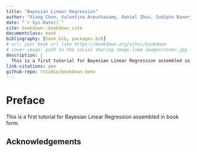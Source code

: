 --- 
title: "Bayesian Linear Regression"
author: "Xiang Chen, Valentina Arputhasamy, Daniel Zhou, Sudipto Banerjee"
date: "`r Sys.Date()`"
site: bookdown::bookdown_site
documentclass: book
bibliography: [book.bib, packages.bib]
# url: your book url like https://bookdown.org/yihui/bookdown
# cover-image: path to the social sharing image like images/cover.jpg
description: |
  This is a first tutorial for Bayesian Linear Regression assembled in book form.
link-citations: yes
github-repo: rstudio/bookdown-demo
---

# Preface {-}

This is a first tutorial for Bayesian Linear Regression assembled in book form.

## Acknowledgements {-}

